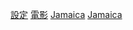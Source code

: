 [[Category:牙買加電影|設定]]
[[Category:牙買加背景作品|電影]]
[[Category:各國背景電影|Jamaica]]
[[Category:加勒比海背景電影|Jamaica]]